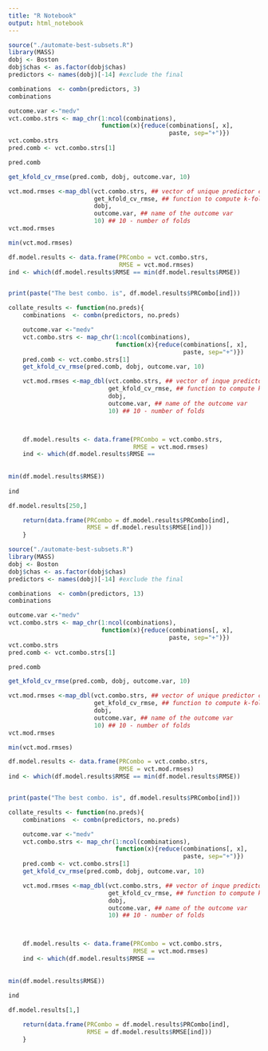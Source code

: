 ---
title: "R Notebook"
output: html_notebook
---

```{r}
source("./automate-best-subsets.R")
library(MASS)
dobj <- Boston
dobj$chas <- as.factor(dobj$chas)
predictors <- names(dobj)[-14] #exclude the final

combinations  <- combn(predictors, 3)
combinations

outcome.var <-"medv"
vct.combo.strs <- map_chr(1:ncol(combinations),
                          function(x){reduce(combinations[, x],
                                             paste, sep="+")})
vct.combo.strs
pred.comb <- vct.combo.strs[1]

pred.comb

get_kfold_cv_rmse(pred.comb, dobj, outcome.var, 10)

vct.mod.rmses <-map_dbl(vct.combo.strs, ## vector of unique predictor combinations
                        get_kfold_cv_rmse, ## function to compute k-fold CV RMSE for a given combination
                        dobj,
                        outcome.var, ## name of the outcome var
                        10) ## 10 - number of folds
vct.mod.rmses

min(vct.mod.rmses)

df.model.results <- data.frame(PRCombo = vct.combo.strs,
                               RMSE = vct.mod.rmses)
ind <- which(df.model.results$RMSE == min(df.model.results$RMSE))


print(paste("The best combo. is", df.model.results$PRCombo[ind]))
```
```{r}
collate_results <- function(no.preds){
    combinations  <- combn(predictors, no.preds)

    outcome.var <-"medv"
    vct.combo.strs <- map_chr(1:ncol(combinations),
                              function(x){reduce(combinations[, x],
                                                 paste, sep="+")})
    pred.comb <- vct.combo.strs[1]
    get_kfold_cv_rmse(pred.comb, dobj, outcome.var, 10)

    vct.mod.rmses <-map_dbl(vct.combo.strs, ## vector of inque predictor combinations
                            get_kfold_cv_rmse, ## function to compute k-fold CV RMSE for a given combination
                            dobj,
                            outcome.var, ## name of the outcome var
                            10) ## 10 - number of folds



    df.model.results <- data.frame(PRCombo = vct.combo.strs,
                                   RMSE = vct.mod.rmses)
    ind <- which(df.model.results$RMSE ==
  
                   
min(df.model.results$RMSE))
    
ind

df.model.results[250,]

    return(data.frame(PRCombo = df.model.results$PRCombo[ind],
                      RMSE = df.model.results$RMSE[ind]))
    }

```
```{r}
source("./automate-best-subsets.R")
library(MASS)
dobj <- Boston
dobj$chas <- as.factor(dobj$chas)
predictors <- names(dobj)[-14] #exclude the final

combinations  <- combn(predictors, 13)
combinations

outcome.var <-"medv"
vct.combo.strs <- map_chr(1:ncol(combinations),
                          function(x){reduce(combinations[, x],
                                             paste, sep="+")})
vct.combo.strs
pred.comb <- vct.combo.strs[1]

pred.comb

get_kfold_cv_rmse(pred.comb, dobj, outcome.var, 10)

vct.mod.rmses <-map_dbl(vct.combo.strs, ## vector of unique predictor combinations
                        get_kfold_cv_rmse, ## function to compute k-fold CV RMSE for a given combination
                        dobj,
                        outcome.var, ## name of the outcome var
                        10) ## 10 - number of folds
vct.mod.rmses

min(vct.mod.rmses)

df.model.results <- data.frame(PRCombo = vct.combo.strs,
                               RMSE = vct.mod.rmses)
ind <- which(df.model.results$RMSE == min(df.model.results$RMSE))


print(paste("The best combo. is", df.model.results$PRCombo[ind]))
```

```{r}

collate_results <- function(no.preds){
    combinations  <- combn(predictors, no.preds)

    outcome.var <-"medv"
    vct.combo.strs <- map_chr(1:ncol(combinations),
                              function(x){reduce(combinations[, x],
                                                 paste, sep="+")})
    pred.comb <- vct.combo.strs[1]
    get_kfold_cv_rmse(pred.comb, dobj, outcome.var, 10)

    vct.mod.rmses <-map_dbl(vct.combo.strs, ## vector of inque predictor combinations
                            get_kfold_cv_rmse, ## function to compute k-fold CV RMSE for a given combination
                            dobj,
                            outcome.var, ## name of the outcome var
                            10) ## 10 - number of folds



    df.model.results <- data.frame(PRCombo = vct.combo.strs,
                                   RMSE = vct.mod.rmses)
    ind <- which(df.model.results$RMSE ==
  
                   
min(df.model.results$RMSE))
    
ind

df.model.results[1,]

    return(data.frame(PRCombo = df.model.results$PRCombo[ind],
                      RMSE = df.model.results$RMSE[ind]))
    }

```